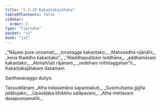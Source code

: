 ```yaml
---
title: "2.2.10 Kakaṇṭakajātaka"
tableOfContents: false
sidebar:
  order: 2
type: "tipitaka"
basket: "su"
book: "ja1"
---
```



<DynamicBreadcrumb />

<Division number="39" book="ja1" bookNo="22" page="191">

<Paragraph number="401" type="verses" book="ja1">
_“Nāyaṃ pure uṇṇamati,_  
_toraṇagge kakaṇṭako;_  
_Mahosadha vijānāhi,_  
_kena thaddho kakaṇṭako”._  

</Paragraph>

</Division>
<Division number="40" book="ja1" bookNo="22" page="191">

<Paragraph number="402" type="verses" book="ja1">
_“Aladdhapubbaṃ laddhāna,_  
_aḍḍhamāsaṃ kakaṇṭako;_  
_Atimaññati rājānaṃ,_  
_vedehaṃ mithilaggahan”ti._  


</Paragraph>
</Division>

<Paragraph number="403" type="center" book="ja1">
Kakaṇṭakajātakaṃ dasamaṃ.

  
Santhavavaggo dutiyo.



</Paragraph>

<Paragraph number="404" type="center" book="ja1">
Tassuddānaṃ


</Paragraph>

<Paragraph number="405" type="verses" book="ja1">
_Atha indasamāna sapaṇṇakuṭi,_  
_Susimuttama gijjha jalābujako;_  
_Upasāḷaka bhikkhu salāpavaro,_  
_Atha mettavaro dasapuṇṇamatīti._
</Paragraph>